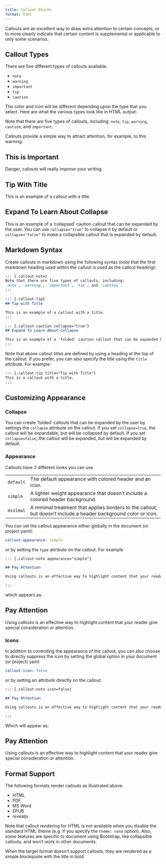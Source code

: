 ```yaml
---
title: Callout Blocks
format: html
---
```


Callouts are an excellent way to draw extra attention to certain concepts, or to more clearly indicate that certain content is supplemental or applicable to only some scenarios.

## Callout Types

There are five different types of callouts available.

-   `note`
-   `warning`
-   `important`
-   `tip`
-   `caution`

The color and icon will be different depending upon the type that you select. Here are what the various types look like in HTML output:

::: callout-note
Note that there are five types of callouts, including: `note`, `tip`, `warning`, `caution`, and `important`.
:::

::: callout-warning
Callouts provide a simple way to attract attention, for example, to this warning.
:::

::: callout-important
## This is Important

Danger, callouts will really improve your writing.
:::

::: callout-tip
## Tip With Title

This is an example of a callout with a title.
:::

::: {.callout-caution collapse="true"}
## Expand To Learn About Collapse

This is an example of a 'collapsed' caution callout that can be expanded by the user. You can use `collapse="true"` to collapse it by default or `collapse="false"` to make a collapsible callout that is expanded by default.
:::

## Markdown Syntax

Create callouts in markdown using the following syntax (note that the first markdown heading used within the callout is used as the callout heading):

``` markdown
::: {.callout-note}
Note that there are five types of callouts, including:
`note`, `warning`, `important`, `tip`, and `caution`.
:::

::: {.callout-tip}
## Tip with Title

This is an example of a callout with a title.
:::

::: {.callout-caution collapse="true"}
## Expand To Learn About Collapse

This is an example of a 'folded' caution callout that can be expanded by the user. You can use `collapse="true"` to collapse it by default or `collapse="false"` to make a collapsible callout that is expanded by default.
:::
```

Note that above callout titles are defined by using a heading at the top of the callout. If you prefer, you can also specify the title using the `title` attribute. For example:

```markdown
::: {.callout-tip title="Tip with Title"}
This is a callout with a title.
:::
```

## Customizing Appearance

### Collapse

You can create 'folded' callouts that can be expanded by the user by settings the `collapse` attribute on the callout. If you set `collapse=true`, the callout will be expandable, but will be collapsed by default. If you set `collapse=false`, the callout will be expanded, but will be expanded by default.

### Appearance

Callouts have 3 different looks you can use.

|           |                                                                                                                 |
|-----------|-----------------------------------------------------------------------------------------------------------------|
| `default` | The default appearance with colored header and an icon.                                                         |
| `simple`  | A lighter weight appearance that doesn't include a colored header background.                                   |
| `minimal` | A minimal treatment that applies borders to the callout, but doesn't include a header background color or icon. |

You can set the callout appearance either globally in the document (or project yaml):

``` yaml
callout-appearance: simple
```

or by setting the `type` attribute on the callout. For example

``` markdown
::: {.callout-note appearance="simple"}

## Pay Attention

Using callouts is an effective way to highlight content that your reader give special consideration or attention.

:::
```

which appears as:

::: {.callout-note appearance="simple"}
## Pay Attention

Using callouts is an effective way to highlight content that your reader give special consideration or attention.
:::

### Icons

In addition to controlling the appearance of the callout, you can also choose to directly suppress the icon by setting the global option in your document (or project) yaml:

``` yaml
callout-icon: false
```

or by setting an attribute directly on the callout:

``` markdown
::: {.callout-note icon=false}

## Pay Attention

Using callouts is an effective way to highlight content that your reader give special consideration or attention.

:::
```

Which will appear as:

::: {.callout-note icon="false"}
## Pay Attention

Using callouts is an effective way to highlight content that your reader give special consideration or attention.
:::

## Format Support

The following formats render callouts as illustrated above:

-   HTML
-   PDF
-   MS Word
-   EPUB
-   revealjs

Note that callout rendering for HTML is not available when you disable the standard HTML theme (e.g. if you specify the `theme: none` option). Also, some features are specific to document using Bootstrap, like collapsible callouts, and won't work in other documents.

When the target format doesn't support callouts, they are rendered as a simple blockquote with the title in bold.
